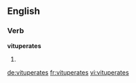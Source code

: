 
==English==

===Verb===
'''vituperates'''

# {{en-third-person singular of|vituperate}}

[[de:vituperates]]
[[fr:vituperates]]
[[vi:vituperates]]
